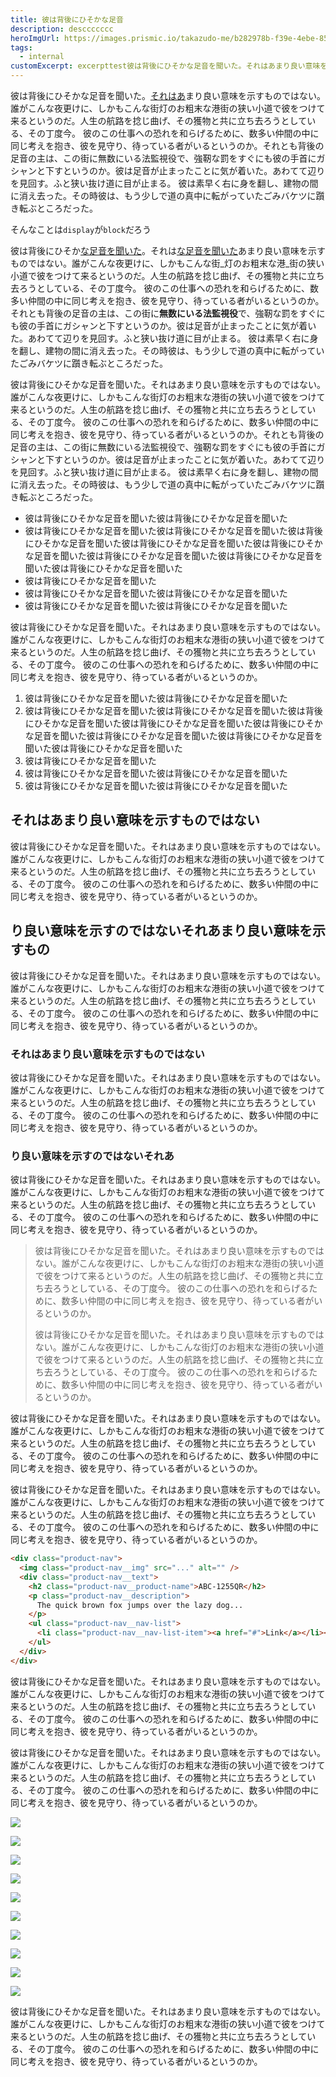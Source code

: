 ```yaml
---
title: 彼は背後にひそかな足音
description: desccccccc
heroImgUrl: https://images.prismic.io/takazudo-me/b282978b-f39e-4ebe-8505-ae0e61b8f79b_2021-11-12_16-47-15.jpg
tags:
  - internal
customExcerpt: excerpttest彼は背後にひそかな足音を聞いた。それはあまり良い意味を示すものではない。誰がこんな夜更けに、しかもこんな街灯のお粗末な港街の狭い小道で彼をつけて来るというのだ。人生の航路を捻じ曲げ、その獲物と共に立ち去ろうとしている、その丁度今。 彼のこの仕事への恐れを和らげるために、数多い仲間の中に同じ考えを抱き、彼を見守り、待っている者がいるというのか。それとも背後の足音の主は、この街に無数にいる法監視役で、強靭な罰をすぐにも彼の手首にガシャンと下すというのか。彼は足音が止まったことに気が着いた。あわてて辺りを見回す。ふと狭い抜け道に目が止まる。 彼は素早く右に身を翻し、建物の間に消え去った。その時彼は、もう少しで道の真中に転がっていたごみバケツに躓き転ぶところだった。
---
```


<Intro>

彼は背後にひそかな足音を聞いた。[それはあ](/)まり良い意味を示すものではない。誰がこんな夜更けに、しかもこんな街灯のお粗末な港街の狭い小道で彼をつけて来るというのだ。人生の航路を捻じ曲げ、その獲物と共に立ち去ろうとしている、その丁度今。 彼のこの仕事への恐れを和らげるために、数多い仲間の中に同じ考えを抱き、彼を見守り、待っている者がいるというのか。それとも背後の足音の主は、この街に無数にいる法監視役で、強靭な罰をすぐにも彼の手首にガシャンと下すというのか。彼は足音が止まったことに気が着いた。あわてて辺りを見回す。ふと狭い抜け道に目が止まる。 彼は素早く右に身を翻し、建物の間に消え去った。その時彼は、もう少しで道の真中に転がっていたごみバケツに躓き転ぶところだった。

そんなことは`display`が`block`だろう

</Intro>
<Body>

彼は背後にひそか[な足音を聞いた](https://xxxxexample.com)。それは[な足音を聞いた](https://example.com)あまり良い意味を示すものではない。誰がこんな夜更けに、しかもこんな街_灯のお粗末な港_街の狭い小道で彼をつけて来るというのだ。人生の航路を捻じ曲げ、その獲物と共に立ち去ろうとしている、その丁度今。 彼のこの仕事への恐れを和らげるために、数多い仲間の中に同じ考えを抱き、彼を見守り、待っている者がいるというのか。それとも背後の足音の主は、この街に**無数にいる法監視役**で、強靭な罰をすぐにも彼の手首にガシャンと下すというのか。彼は足音が止まったことに気が着いた。あわてて辺りを見回す。ふと狭い抜け道に目が止まる。 彼は素早く右に身を翻し、建物の間に消え去った。その時彼は、もう少しで道の真中に転がっていたごみバケツに躓き転ぶところだった。

彼は背後にひそかな足音を聞いた。それはあまり良い意味を示すものではない。誰がこんな夜更けに、しかもこんな街灯のお粗末な港街の狭い小道で彼をつけて来るというのだ。人生の航路を捻じ曲げ、その獲物と共に立ち去ろうとしている、その丁度今。 彼のこの仕事への恐れを和らげるために、数多い仲間の中に同じ考えを抱き、彼を見守り、待っている者がいるというのか。それとも背後の足音の主は、この街に無数にいる法監視役で、強靭な罰をすぐにも彼の手首にガシャンと下すというのか。彼は足音が止まったことに気が着いた。あわてて辺りを見回す。ふと狭い抜け道に目が止まる。 彼は素早く右に身を翻し、建物の間に消え去った。その時彼は、もう少しで道の真中に転がっていたごみバケツに躓き転ぶところだった。

- 彼は背後にひそかな足音を聞いた彼は背後にひそかな足音を聞いた
- 彼は背後にひそかな足音を聞いた彼は背後にひそかな足音を聞いた彼は背後にひそかな足音を聞いた彼は背後にひそかな足音を聞いた彼は背後にひそかな足音を聞いた彼は背後にひそかな足音を聞いた彼は背後にひそかな足音を聞いた彼は背後にひそかな足音を聞いた
- 彼は背後にひそかな足音を聞いた
- 彼は背後にひそかな足音を聞いた彼は背後にひそかな足音を聞いた
- 彼は背後にひそかな足音を聞いた彼は背後にひそかな足音を聞いた

彼は背後にひそかな足音を聞いた。それはあまり良い意味を示すものではない。誰がこんな夜更けに、しかもこんな街灯のお粗末な港街の狭い小道で彼をつけて来るというのだ。人生の航路を捻じ曲げ、その獲物と共に立ち去ろうとしている、その丁度今。 彼のこの仕事への恐れを和らげるために、数多い仲間の中に同じ考えを抱き、彼を見守り、待っている者がいるというのか。

1. 彼は背後にひそかな足音を聞いた彼は背後にひそかな足音を聞いた
2. 彼は背後にひそかな足音を聞いた彼は背後にひそかな足音を聞いた彼は背後にひそかな足音を聞いた彼は背後にひそかな足音を聞いた彼は背後にひそかな足音を聞いた彼は背後にひそかな足音を聞いた彼は背後にひそかな足音を聞いた彼は背後にひそかな足音を聞いた
3. 彼は背後にひそかな足音を聞いた
4. 彼は背後にひそかな足音を聞いた彼は背後にひそかな足音を聞いた
5. 彼は背後にひそかな足音を聞いた彼は背後にひそかな足音を聞いた

## それはあまり良い意味を示すものではない

彼は背後にひそかな足音を聞いた。それはあまり良い意味を示すものではない。誰がこんな夜更けに、しかもこんな街灯のお粗末な港街の狭い小道で彼をつけて来るというのだ。人生の航路を捻じ曲げ、その獲物と共に立ち去ろうとしている、その丁度今。 彼のこの仕事への恐れを和らげるために、数多い仲間の中に同じ考えを抱き、彼を見守り、待っている者がいるというのか。

## り良い意味を示すのではないそれあまり良い意味を示すもの

彼は背後にひそかな足音を聞いた。それはあまり良い意味を示すものではない。誰がこんな夜更けに、しかもこんな街灯のお粗末な港街の狭い小道で彼をつけて来るというのだ。人生の航路を捻じ曲げ、その獲物と共に立ち去ろうとしている、その丁度今。 彼のこの仕事への恐れを和らげるために、数多い仲間の中に同じ考えを抱き、彼を見守り、待っている者がいるというのか。

### それはあまり良い意味を示すものではない

彼は背後にひそかな足音を聞いた。それはあまり良い意味を示すものではない。誰がこんな夜更けに、しかもこんな街灯のお粗末な港街の狭い小道で彼をつけて来るというのだ。人生の航路を捻じ曲げ、その獲物と共に立ち去ろうとしている、その丁度今。 彼のこの仕事への恐れを和らげるために、数多い仲間の中に同じ考えを抱き、彼を見守り、待っている者がいるというのか。

### り良い意味を示すのではないそれあ

彼は背後にひそかな足音を聞いた。それはあまり良い意味を示すものではない。誰がこんな夜更けに、しかもこんな街灯のお粗末な港街の狭い小道で彼をつけて来るというのだ。人生の航路を捻じ曲げ、その獲物と共に立ち去ろうとしている、その丁度今。 彼のこの仕事への恐れを和らげるために、数多い仲間の中に同じ考えを抱き、彼を見守り、待っている者がいるというのか。

> 彼は背後にひそかな足音を聞いた。それはあまり良い意味を示すものではない。誰がこんな夜更けに、しかもこんな街灯のお粗末な港街の狭い小道で彼をつけて来るというのだ。人生の航路を捻じ曲げ、その獲物と共に立ち去ろうとしている、その丁度今。 彼のこの仕事への恐れを和らげるために、数多い仲間の中に同じ考えを抱き、彼を見守り、待っている者がいるというのか。
>
> 彼は背後にひそかな足音を聞いた。それはあまり良い意味を示すものではない。誰がこんな夜更けに、しかもこんな街灯のお粗末な港街の狭い小道で彼をつけて来るというのだ。人生の航路を捻じ曲げ、その獲物と共に立ち去ろうとしている、その丁度今。 彼のこの仕事への恐れを和らげるために、数多い仲間の中に同じ考えを抱き、彼を見守り、待っている者がいるというのか。

彼は背後にひそかな足音を聞いた。それはあまり良い意味を示すものではない。誰がこんな夜更けに、しかもこんな街灯のお粗末な港街の狭い小道で彼をつけて来るというのだ。人生の航路を捻じ曲げ、その獲物と共に立ち去ろうとしている、その丁度今。 彼のこの仕事への恐れを和らげるために、数多い仲間の中に同じ考えを抱き、彼を見守り、待っている者がいるというのか。

彼は背後にひそかな足音を聞いた。それはあまり良い意味を示すものではない。誰がこんな夜更けに、しかもこんな街灯のお粗末な港街の狭い小道で彼をつけて来るというのだ。人生の航路を捻じ曲げ、その獲物と共に立ち去ろうとしている、その丁度今。 彼のこの仕事への恐れを和らげるために、数多い仲間の中に同じ考えを抱き、彼を見守り、待っている者がいるというのか。

```html
<div class="product-nav">
  <img class="product-nav__img" src="..." alt="" />
  <div class="product-nav__text">
    <h2 class="product-nav__product-name">ABC-1255QR</h2>
    <p class="product-nav__description">
      The quick brown fox jumps over the lazy dog...
    </p>
    <ul class="product-nav__nav-list">
      <li class="product-nav__nav-list-item"><a href="#">Link</a></li><li class="product-nav__nav-list-item"><a href="#">Link</a></li>
    </ul>
  </div>
</div>
```

彼は背後にひそかな足音を聞いた。それはあまり良い意味を示すものではない。誰がこんな夜更けに、しかもこんな街灯のお粗末な港街の狭い小道で彼をつけて来るというのだ。人生の航路を捻じ曲げ、その獲物と共に立ち去ろうとしている、その丁度今。 彼のこの仕事への恐れを和らげるために、数多い仲間の中に同じ考えを抱き、彼を見守り、待っている者がいるというのか。

彼は背後にひそかな足音を聞いた。それはあまり良い意味を示すものではない。誰がこんな夜更けに、しかもこんな街灯のお粗末な港街の狭い小道で彼をつけて来るというのだ。人生の航路を捻じ曲げ、その獲物と共に立ち去ろうとしている、その丁度今。 彼のこの仕事への恐れを和らげるために、数多い仲間の中に同じ考えを抱き、彼を見守り、待っている者がいるというのか。

![](https://images.prismic.io/takazudo-me/05afbaa5-5aa4-44fb-a140-8bcf9fe811be_IMG_9425.jpg?auto=compress,format&fit=crop&w=1200&h=400)

![](https://images.prismic.io/takazudo-me/05afbaa5-5aa4-44fb-a140-8bcf9fe811be_IMG_9425.jpg?auto=compress,format&fit=crop&w=400&h=200)

![](https://images.prismic.io/takazudo-me/05afbaa5-5aa4-44fb-a140-8bcf9fe811be_IMG_9425.jpg?auto=compress,format&fit=crop&w=200&h=400)

![](https://images.prismic.io/takazudo-me/05afbaa5-5aa4-44fb-a140-8bcf9fe811be_IMG_9425.jpg?auto=compress,format&fit=crop&w=900&h=1800)

![](https://placekitten.com/300/200)

![](https://placekitten.com/200/300)

![](https://placekitten.com/1200/400?w=1200&h=400)

![](https://placekitten.com/400/200?w=400&h=200)

![](https://placekitten.com/200/400?w=200&h=400)

![](https://placekitten.com/900/1800?w=900&h=1800)


<UrlReference title="BEM" url="https://en.bem.info/" />

<UrlReference title="The quick brown fox jumps over the lazy dog. " url="https://en.bem.infojoaisdjfoiajdf.asjdiofajsdf.asdjfoiajsdfoia.fjaoisdfjioasdfjioasf.jaoisdfjo/" />

<UrlReference title="The quick brown fox jumps over the lazy dog. " url="https://en.bem.infojoaisdjfoiajdf.asjdiofajsdf.asdjfoiajsdfoia.fjaoisdfjioasdfjioasf.jaoisdfjo/jaoisdfjo/jaoisdfjo/jaoisdfjo/jaoisdfjo/jaoisdfjo/jaoisdfjo/jaoisdfjo/jaoisdfjo/jaoisdfjo/jaoisdfjo/jaoisdfjo/" />

<Youtube url="https://youtu.be/UqFxK9eoZYE" />

</Body>

<Outro>

彼は背後にひそかな足音を聞いた。それはあまり良い意味を示すものではない。誰がこんな夜更けに、しかもこんな街灯のお粗末な港街の狭い小道で彼をつけて来るというのだ。人生の航路を捻じ曲げ、その獲物と共に立ち去ろうとしている、その丁度今。 彼のこの仕事への恐れを和らげるために、数多い仲間の中に同じ考えを抱き、彼を見守り、待っている者がいるというのか。

</Outro>